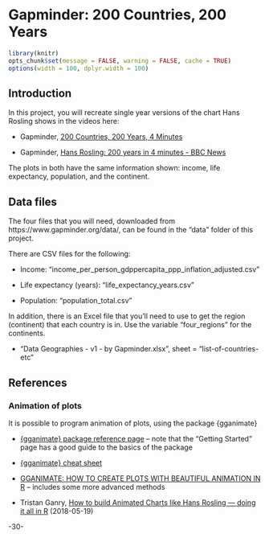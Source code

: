 <!-- 
This file by Martin Monkman 
is licensed under a Creative Commons Attribution 4.0 International License
https://creativecommons.org/licenses/by/4.0/  
-->


# Gapminder:  200 Countries, 200 Years {#gapminder200}


```r
library(knitr)
opts_chunk$set(message = FALSE, warning = FALSE, cache = TRUE)
options(width = 100, dplyr.width = 100)

```

## Introduction {#gapminder200-intro}


In this project, you will recreate  single year versions of the chart Hans Rosling shows in the videos here:

* Gapminder, [200 Countries, 200 Years, 4 Minutes](https://www.gapminder.org/videos/200-years-that-changed-the-world-bbc/)

* Gapminder, [Hans Rosling: 200 years in 4 minutes - BBC News](https://www.youtube.com/watch?v=Z8t4k0Q8e8Y)

The plots in both have the same information shown: income, life expectancy, population, and the continent.

## Data files {#gapminder200-data}

The four files that you will need, downloaded from https://www.gapminder.org/data/, can be found in the "data" folder of this project.

There are CSV files for the following:

* Income: "income_per_person_gdppercapita_ppp_inflation_adjusted.csv"

* Life expectancy (years): "life_expectancy_years.csv"

* Population: "population_total.csv"

In addition, there is an Excel file that you'll need to use to get the region (continent) that each country is in. Use the variable "four_regions" for the continents.

* "Data Geographies - v1 - by Gapminder.xlsx", sheet = "list-of-countries-etc"






## References {#gapminder200-ref}

### Animation of plots 

It is possible to program animation of plots, using the package {gganimate}

* [{gganimate} package reference page](https://gganimate.com/index.html) -- note that the "Getting Started" page has a good guide to the basics of the package

* [{gganimate} cheat sheet](https://raw.githubusercontent.com/rstudio/cheatsheets/main/gganimate.pdf)

* [GGANIMATE: HOW TO CREATE PLOTS WITH BEAUTIFUL ANIMATION IN R](https://www.datanovia.com/en/blog/gganimate-how-to-create-plots-with-beautiful-animation-in-r/) -- includes some more advanced methods

* Tristan Ganry, [How to build Animated Charts like Hans Rosling — doing it all in R](https://towardsdatascience.com/how-to-build-animated-charts-like-hans-rosling-doing-it-all-in-r-570efc6ba382) (2018-05-19)



-30-


